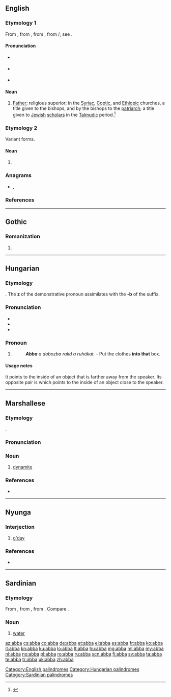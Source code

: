 {{also|Abba}}
==English==

===Etymology 1===
From {{etyl|enm|en}}, from {{etyl|la|en}}, from {{etyl|grc|en}}, from {{etyl|arc|en}} {{m|arc|sc=Hebr|אבא}}/{{m|arc|sc=Syrc|ܐܒܐ|tr=ʼabbāʼ||father}}; see {{m|en|abbot}}.

====Pronunciation====
* {{a|RP}} {{IPA|/ˈæb.ə/|/æˈbɑ/|lang=en}}
* {{a|GenAm}} {{IPA|/ˈæb.ə/|/æˈbɑ/|lang=en}}
* {{rhymes|æbə|lang=en}}

====Noun====
{{en-noun}}

# {{label|en|Christianity|Judaism}} [[Father]]; religious superior; in the [[Syriac]], [[Coptic]], and [[Ethiopic]] churches, a title given to the bishops, and by the bishops to the [[patriarch]]; a title given to [[Jewish]] [[scholar]]s in the [[Talmudic]] period.<ref>{{R:RHCD|page=1}}</ref>

===Etymology 2===
Variant forms.

====Noun====
{{en-noun}}

# {{alternative form of|aba|lang=en}}

===Anagrams===
* {{l|en|abab}}, {{l|en|baba}}

===References===
<references/>

[[Category:English palindromes]]

----

==Gothic==

===Romanization===
{{got-rom}}

# {{got-romanization of|𐌰𐌱𐌱𐌰}}

----

==Hungarian==

===Etymology===
{{hu-suffix|az|ba|tr1=that|tr2=into|nocat=y}}. The '''z''' of the demonstrative pronoun assimilates with the '''-b''' of the suffix.

===Pronunciation===
* {{hu-IPA}}
* {{audio|Hu-abba.ogg|Audio|lang=hu}}
* {{hyphenation|ab|ba|lang=hu}}

===Pronoun===
{{head|hu|pronoun form}}

# {{inflection of|az||ill|s|lang=hu}}
#: '''''Abba''' a dobozba rakd a ruhákat.'' - Put the clothes '''into that''' box.

====Usage notes====
It points to the inside of an object that is farther away from the speaker. Its opposite pair is {{l|hu|ebbe}} which points to the inside of an object close to the speaker.

[[Category:Hungarian palindromes]]

----

==Marshallese==

===Etymology===
{{borrowing|ja|はっぱ|tr=[[発破]], happa|lang=mh}}.

===Pronunciation===
{{mh-ipa-rows|ha|hah|b'|b|hah|ah}}

===Noun===
{{head|mh|noun}}

# [[dynamite]]

===References===
* {{meod-ref|MED2A.htm#abba}}

----

==Nyunga==

===Interjection===
{{head|nys|interjection}}

# [[g'day]]

===References===
* {{RQ:BindonChadwick2011}}

{{LDL|nys}}

----

==Sardinian==

===Etymology===
From {{etyl|la|sc}} {{m|la|aqua}}, from {{etyl|itc-pro|sc}} {{m|itc-pro|*akʷā}}, from {{etyl|ine-pro|sc}} {{m|ine-pro|*h₂ekʷeh₂}}. Compare {{etyl|ro|-}} {{m|ro|apă}}.

===Noun===
{{head|sc|noun}}

# [[water]]

[[Category:Sardinian palindromes]]

[[az:abba]]
[[cs:abba]]
[[co:abba]]
[[de:abba]]
[[et:abba]]
[[el:abba]]
[[es:abba]]
[[fr:abba]]
[[ko:abba]]
[[it:abba]]
[[kn:abba]]
[[ku:abba]]
[[lo:abba]]
[[lt:abba]]
[[hu:abba]]
[[mg:abba]]
[[ml:abba]]
[[my:abba]]
[[nl:abba]]
[[no:abba]]
[[pl:abba]]
[[ro:abba]]
[[ru:abba]]
[[scn:abba]]
[[fi:abba]]
[[sv:abba]]
[[ta:abba]]
[[te:abba]]
[[tr:abba]]
[[uk:abba]]
[[zh:abba]]